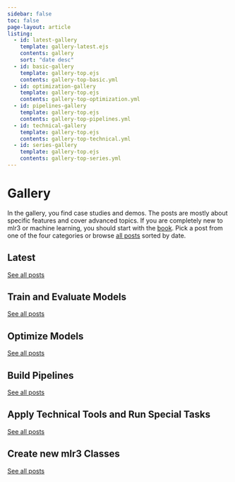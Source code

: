 ```yaml
---
sidebar: false
toc: false
page-layout: article
listing:
  - id: latest-gallery
    template: gallery-latest.ejs
    contents: gallery
    sort: "date desc"
  - id: basic-gallery
    template: gallery-top.ejs
    contents: gallery-top-basic.yml
  - id: optimization-gallery
    template: gallery-top.ejs
    contents: gallery-top-optimization.yml
  - id: pipelines-gallery
    template: gallery-top.ejs
    contents: gallery-top-pipelines.yml
  - id: technical-gallery
    template: gallery-top.ejs
    contents: gallery-top-technical.yml
  - id: series-gallery
    template: gallery-top.ejs
    contents: gallery-top-series.yml
---
```


# Gallery

In the gallery, you find case studies and demos.
The posts are mostly about specific features and cover advanced topics.
If you are completely new to mlr3 or machine learning, you should start with the [book](book.html).
Pick a post from one of the four categories or browse [all posts](gallery-all.html) sorted by date.

## Latest

```{=html}
<div class="gallery">
  <div class="gallery__icon-column">
      <i class="bi-clock-history gallery__icon"> </i>
  </div>
  <div class="gallery__list-column">
```

::: {#latest-gallery}
:::

```{=html}
  <span class="gallery__link">
    <a href="gallery-all.html">See all posts <i class="bi-arrow-right-short"> </i></a>
  </span>
  </div>
</div>
```

## Train and Evaluate Models

```{=html}
<div class="gallery">
  <div class="gallery__icon-column">
      <i class="bi-house-fill gallery__icon"> </i>
  </div>
  <div class="gallery__list-column">
```

::: {#basic-gallery}
:::

```{=html}
  <span class="gallery__link">
    <a href="gallery-all-basic.html">See all posts <i class="bi-arrow-right-short"> </i></a>
  </span>
  </div>
</div>
```


## Optimize Models

```{=html}
<div class="gallery">
  <div class="gallery__icon-column">
      <i class="bi-sliders gallery__icon"> </i>
  </div>
  <div class="gallery__list-column">
```

::: {#optimization-gallery}
:::

```{=html}
  <span class="gallery__link">
    <a href="gallery-all-optimization.html">See all posts <i class="bi-arrow-right-short"> </i></a>
  </span>
  </div>
</div>
```

## Build Pipelines

```{=html}
<div class="gallery">
  <div class="gallery__icon-column">
      <i class="bi-share gallery__icon"> </i>
  </div>
  <div class="gallery__list-column">
```

::: {#pipelines-gallery}
:::

```{=html}
  <span class="gallery__link">
    <a href="gallery-all-pipelines.html">See all posts <i class="bi-arrow-right-short"> </i></a>
  </span>
  </div>
</div>
```

## Apply Technical Tools and Run Special Tasks

```{=html}
<div class="gallery">
  <div class="gallery__icon-column">
      <i class="bi-wrench gallery__icon"> </i>
  </div>
  <div class="gallery__list-column">
```

::: {#technical-gallery}
:::

```{=html}
  <span class="gallery__link">
    <a href="gallery-all-technical.html">See all posts <i class="bi-arrow-right-short"> </i></a>
  </span>
  </div>
</div>
```


## Create new mlr3 Classes

```{=html}
<div class="gallery">
  <div class="gallery__icon-column">
      <i class="bi-wrench gallery__icon"> </i>
  </div>
  <div class="gallery__list-column">
```

::: {#extending-gallery}
:::

```{=html}
  <span class="gallery__link">
    <a href="gallery-all-technical.html">See all posts <i class="bi-arrow-right-short"> </i></a>
  </span>
  </div>
</div>
```
